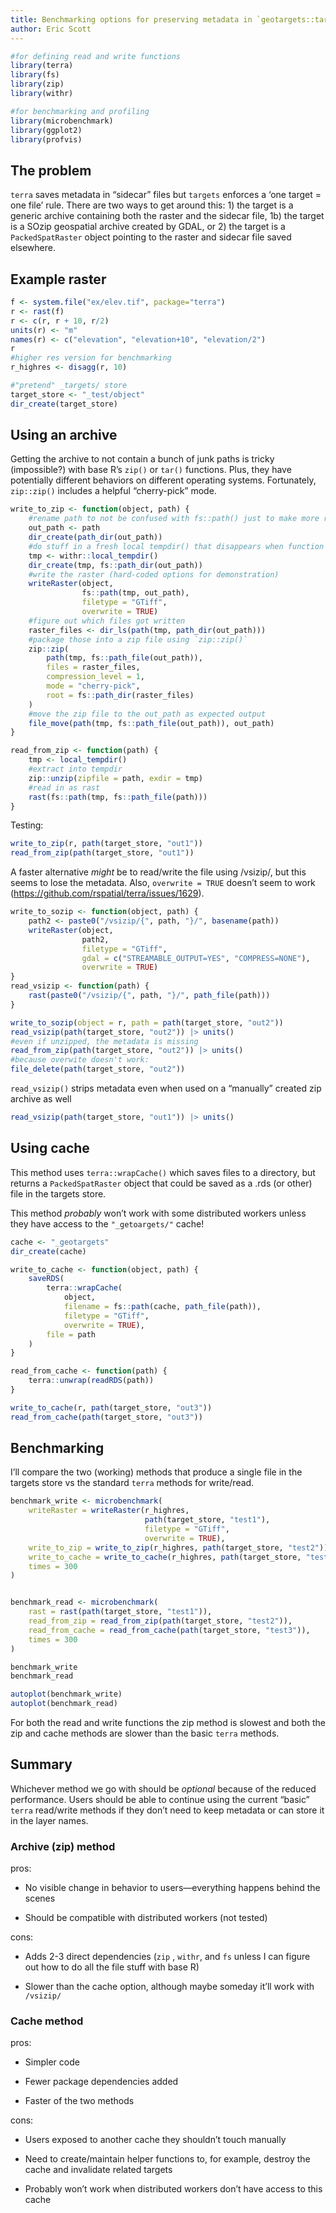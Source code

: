 ```yaml
---
title: Benchmarking options for preserving metadata in `geotargets::tar_terra_rast()`
author: Eric Scott
---
```


```r
#for defining read and write functions
library(terra)
library(fs)
library(zip)
library(withr)

#for benchmarking and profiling
library(microbenchmark)
library(ggplot2)
library(profvis)
```

## The problem

`terra` saves metadata in "sidecar" files but `targets` enforces a 'one target = one file' rule.
There are two ways to get around this: 1) the target is a generic archive containing both the raster and the sidecar file, 1b) the target is a SOzip geospatial archive created by GDAL, or 2) the target is a `PackedSpatRaster` object pointing to the raster and sidecar file saved elsewhere.

## Example raster

```r
f <- system.file("ex/elev.tif", package="terra")
r <- rast(f)
r <- c(r, r + 10, r/2)
units(r) <- "m"
names(r) <- c("elevation", "elevation+10", "elevation/2")
r
#higher res version for benchmarking
r_highres <- disagg(r, 10)
```

```r
#"pretend" _targets/ store
target_store <- "_test/object"
dir_create(target_store)
```

## Using an archive

Getting the archive to not contain a bunch of junk paths is tricky (impossible?) with base R's `zip()` or `tar()` functions.
Plus, they have potentially different behaviors on different operating systems.
Fortunately, `zip::zip()` includes a helpful "cherry-pick" mode.

```r
write_to_zip <- function(object, path) {
    #rename path to not be confused with fs::path() just to make more readable
    out_path <- path
    dir_create(path_dir(out_path))
    #do stuff in a fresh local tempdir() that disappears when function is done
    tmp <- withr::local_tempdir()
    dir_create(tmp, fs::path_dir(out_path))
    #write the raster (hard-coded options for demonstration)
    writeRaster(object,
                fs::path(tmp, out_path),
                filetype = "GTiff",
                overwrite = TRUE)
    #figure out which files got written
    raster_files <- dir_ls(path(tmp, path_dir(out_path)))
    #package those into a zip file using `zip::zip()`
    zip::zip(
        path(tmp, fs::path_file(out_path)),
        files = raster_files,
        compression_level = 1,
        mode = "cherry-pick",
        root = fs::path_dir(raster_files)
    )
    #move the zip file to the out_path as expected output
    file_move(path(tmp, fs::path_file(out_path)), out_path)
}

read_from_zip <- function(path) {
    tmp <- local_tempdir()
    #extract into tempdir
    zip::unzip(zipfile = path, exdir = tmp)
    #read in as rast
    rast(fs::path(tmp, fs::path_file(path)))
}
```

Testing:

```r
write_to_zip(r, path(target_store, "out1"))
read_from_zip(path(target_store, "out1"))
```

A faster alternative *might* be to read/write the file using /vsizip/, but this seems to lose the metadata.
Also, `overwrite = TRUE` doesn't seem to work (<https://github.com/rspatial/terra/issues/1629>).

```r
write_to_sozip <- function(object, path) {
    path2 <- paste0("/vsizip/{", path, "}/", basename(path))
    writeRaster(object,
                path2,
                filetype = "GTiff",
                gdal = c("STREAMABLE_OUTPUT=YES", "COMPRESS=NONE"),
                overwrite = TRUE)
}
read_vsizip <- function(path) {
    rast(paste0("/vsizip/{", path, "}/", path_file(path)))
}
```

```r
write_to_sozip(object = r, path = path(target_store, "out2"))
read_vsizip(path(target_store, "out2")) |> units()
#even if unzipped, the metadata is missing
read_from_zip(path(target_store, "out2")) |> units()
#because overwite doesn't work:
file_delete(path(target_store, "out2"))
```

`read_vsizip()` strips metadata even when used on a "manually" created zip archive as well

```r
read_vsizip(path(target_store, "out1")) |> units()
```

## Using cache

This method uses `terra::wrapCache()` which saves files to a directory, but returns a `PackedSpatRaster` object that could be saved as a .rds (or other) file in the targets store.

::: callout-important
This method *probably* won't work with some distributed workers unless they have access to the `"_getoargets/"` cache!
:::

```r
cache <- "_geotargets"
dir_create(cache)
```

```r
write_to_cache <- function(object, path) {
    saveRDS(
        terra::wrapCache(
            object,
            filename = fs::path(cache, path_file(path)),
            filetype = "GTiff",
            overwrite = TRUE),
        file = path
    )
}

read_from_cache <- function(path) {
    terra::unwrap(readRDS(path))
}
```

```r
write_to_cache(r, path(target_store, "out3"))
read_from_cache(path(target_store, "out3"))
```

## Benchmarking

I'll compare the two (working) methods that produce a single file in the targets store vs the standard `terra` methods for write/read.

```r
benchmark_write <- microbenchmark(
    writeRaster = writeRaster(r_highres,
                              path(target_store, "test1"),
                              filetype = "GTiff",
                              overwrite = TRUE),
    write_to_zip = write_to_zip(r_highres, path(target_store, "test2")),
    write_to_cache = write_to_cache(r_highres, path(target_store, "test3")),
    times = 300
)


benchmark_read <- microbenchmark(
    rast = rast(path(target_store, "test1")),
    read_from_zip = read_from_zip(path(target_store, "test2")),
    read_from_cache = read_from_cache(path(target_store, "test3")),
    times = 300
)
```

```r
benchmark_write
benchmark_read
```

```r
autoplot(benchmark_write)
autoplot(benchmark_read)
```

For both the read and write functions the zip method is slowest and both the zip and cache methods are slower than the basic `terra` methods.

## Summary

Whichever method we go with should be *optional* because of the reduced performance.
Users should be able to continue using the current "basic" `terra` read/write methods if they don't need to keep metadata or can store it in the layer names.

### Archive (zip) method

pros:

-   No visible change in behavior to users—everything happens behind the scenes

-   Should be compatible with distributed workers (not tested)

cons:

-   Adds 2-3 direct dependencies (`zip` , `withr`, and `fs` unless I can figure out how to do all the file stuff with base R)

-   Slower than the cache option, although maybe someday it'll work with `/vsizip/`

### Cache method

pros:

-   Simpler code

-   Fewer package dependencies added

-   Faster of the two methods

cons:

-   Users exposed to another cache they shouldn't touch manually

-   Need to create/maintain helper functions to, for example, destroy the cache and invalidate related targets

-   Probably won't work when distributed workers don't have access to this cache
